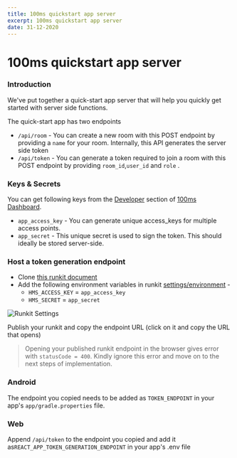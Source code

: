 ```yaml
---
title: 100ms quickstart app server
excerpt: 100ms quickstart app server
date: 31-12-2020
---
```


# 100ms quickstart app server

### Introduction

We've put together a quick-start app server that will help you quickly get started with server side functions.

The quick-start app has two endpoints

-   `/api/room` - You can create a new room with this POST endpoint by providing a `name` for your room. Internally, this API generates the server side token
-   `/api/token` - You can generate a token required to join a room with this POST endpoint by providing `room_id`,`user_id` and `role` .

### Keys & Secrets

You can get following keys from the [Developer](https://dashboard.100ms.live/developer) section of [100ms Dashboard](https://dashboard.100ms.live/).

-   `app_access_key` - You can generate unique access_keys for multiple access points.
-   `app_secret` - This unique secret is used to sign the token. This should ideally be stored server-side.

### Host a token generation endpoint

-   Clone [this runkit document](https://runkit.com/100mslive/100ms-quickstart-app-server)
-   Add the following environment variables in runkit [settings/environment](https://runkit.com/settings/environment) -
    -   `HMS_ACCESS_KEY` = `app_access_key`
    -   `HMS_SECRET` = `app_secret`

<Image width={1542} height={1052} alt="Runkit Settings" src="/docs/Token-Gen.png" />

Publish your runkit and copy the endpoint URL \(click on it and copy the URL that opens\)

> Opening your published runkit endpoint in the browser gives error with `statusCode = 400`. Kindly ignore this error and move on to the next steps of implementation.

### Android

The endpoint you copied needs to be added as `TOKEN_ENDPOINT` in your app's `app/gradle.properties` file.

### Web

Append `/api/token` to the endpoint you copied and add it as`REACT_APP_TOKEN_GENERATION_ENDPOINT` in your app's .env file
